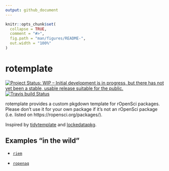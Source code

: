 ```yaml
---
output: github_document
---
```


<!-- README.md is generated from README.Rmd. Please edit that file -->

```r
knitr::opts_chunk$set(
  collapse = TRUE,
  comment = "#>",
  fig.path = "man/figures/README-",
  out.width = "100%"
)
```
# rotemplate

<!-- badges: start -->
[![Project Status: WIP – Initial development is in progress, but there has not yet been a stable, usable release suitable for the public.](https://www.repostatus.org/badges/latest/wip.svg)](https://www.repostatus.org/#wip)
[![Travis build Status](https://travis-ci.com/ropenscilabs/rotemplate.svg?branch=master)](https://travis-ci.com/ropenscilabs/rotemplate)
<!-- badges: end -->

rotemplate provides a custom pkgdown template for rOpenSci packages. Please don’t use it for your own package if it's not an rOpenSci package (i.e. listed on https://ropensci.org/packages/).

Inspired by [tidytemplate](https://github.com/tidyverse/tidytemplate/) and [lockedatapkg](https://github.com/lockedatapublished/lockedatapkg).

## Examples "in the wild"

* [`riem`](https://ropensci.github.io/riem/)

* [`ropenaq`](https://ropensci.github.io/ropenaq/)
